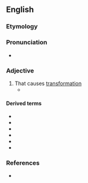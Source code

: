 ==English==

===Etymology===
{{suffix|en|transform|ative}}

===Pronunciation===
* {{IPA|en|/tɹænsˈfɔː(ɹ)mətɪv/|/tɹænz-/|/tɹɑːns-/|/tɹɑːnz-/}}
{{rfap|en}}

===Adjective===
{{en-adj}}

# That causes [[transformation]]
#* {{quote-journal|en|date=2019 November 6|author=Graeme Pickering|title=New targets for Northumberland|journal=Rail|page=46|text="You'll know the '''transformative''' effect that the Metro has had on the whole of [[Tyneside]]," says NCC <small>[Northumberland County Council]</small> leader Peter Jackson. "This new passenger line will have the same effect on southeast [[Northumberland]]. It's a '''transformative''' project and we're going to make sure it happens."}} 

====Derived terms====
* {{l|en|transformative action}}
* {{l|en|transformative economics}}
* {{l|en|transformative justice}}
* {{l|en|transformative learning}}
* {{l|en|transformative planning}}
* {{l|en|transformative research}}

===References===
* {{R:Lexico}}